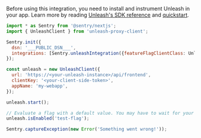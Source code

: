 Before using this integration, you need to install and instrument Unleash in your app. Learn more by reading [Unleash's SDK reference](https://docs.getunleash.io/reference/sdks/javascript-browser) and [quickstart](https://docs.getunleash.io/quickstart).

```javascript
import * as Sentry from '@sentry/nextjs';
import { UnleashClient } from 'unleash-proxy-client';

Sentry.init({
  dsn: '___PUBLIC_DSN___',
  integrations: [Sentry.unleashIntegration({featureFlagClientClass: UnleashClient})],
});

const unleash = new UnleashClient({
  url: 'https://<your-unleash-instance>/api/frontend',
  clientKey: '<your-client-side-token>',
  appName: 'my-webapp',
});

unleash.start();

// Evaluate a flag with a default value. You may have to wait for your client to synchronize first.
unleash.isEnabled('test-flag');

Sentry.captureException(new Error('Something went wrong!'));
```
